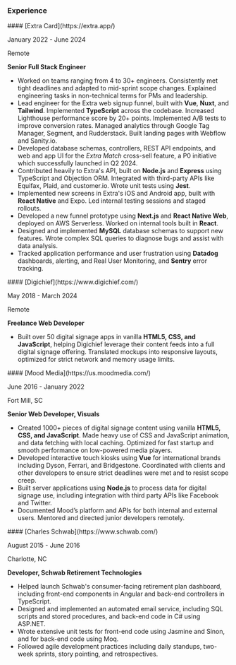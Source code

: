 ### Experience

<article>
<hgroup>
#### [Extra Card](https://extra.app/)

January 2022 - June 2024

Remote

**Senior Full Stack Engineer**
</hgroup>

- Worked on teams ranging from 4 to 30+ engineers. Consistently met tight deadlines and adapted to mid-sprint scope changes. Explained engineering tasks in non-technical terms for PMs and leadership.
- Lead engineer for the Extra web signup funnel, built with **Vue**, **Nuxt**, and **Tailwind**. Implemented **TypeScript** across the codebase. Increased Lighthouse performance score by 20+ points. Implemented A/B tests to improve conversion rates. Managed analytics through Google Tag Manager, Segment, and Rudderstack. Built landing pages with Webflow and Sanity.io.
- Developed database schemas, controllers, REST API endpoints, and web and app UI for the _Extra Match_ cross-sell feature, a P0 initiative which successfully launched in Q2 2024.
- Contributed heavily to Extra's API, built on **Node.js** and **Express** using TypeScript and Objection ORM. Integrated with third-party APIs like Equifax, Plaid, and customer.io. Wrote unit tests using **Jest**.
- Implemented new screens in Extra's iOS and Android app, built with **React Native** and Expo. Led internal testing sessions and staged rollouts.
- Developed a new funnel prototype using **Next.js** and **React Native Web**, deployed on AWS Serverless. Worked on internal tools built in **React**.
- Designed and implemented **MySQL** database schemas to support new features. Wrote complex SQL queries to diagnose bugs and assist with data analysis.
- Tracked application performance and user frustration using **Datadog** dashboards, alerting, and Real User Monitoring, and **Sentry** error tracking.
</article>

<article>
<hgroup>
#### [Digichief](https://www.digichief.com/)

May 2018 - March 2024

Remote

**Freelance Web Developer**
</hgroup>

- Built over 50 digital signage apps in vanilla **HTML5, CSS, and JavaScript**, helping Digichief leverage their content feeds into a full digital signage offering. Translated mockups into responsive layouts, optimized for strict network and memory usage limits.
</article>

<article>
<hgroup>
#### [Mood Media](https://us.moodmedia.com/)

June 2016 - January 2022

Fort Mill, SC

**Senior Web Developer, Visuals**
</hgroup>

- Created 1000+ pieces of digital signage content using vanilla **HTML5, CSS, and JavaScript**. Made heavy use of CSS and JavaScript animation, and data fetching with local caching. Optimized for fast startup and smooth performance on low-powered media players.
- Developed interactive touch kiosks using **Vue** for international brands including Dyson, Ferrari, and Bridgestone. Coordinated with clients and other developers to ensure strict deadlines were met and to resist scope creep.
- Built server applications using **Node.js** to process data for digital signage use, including integration with third party APIs like Facebook and Twitter.
- Documented Mood’s platform and APIs for both internal and external users. Mentored and directed junior developers remotely.
</article>

<article>
<hgroup>
#### [Charles Schwab](https://www.schwab.com/)

August 2015 - June 2016

Charlotte, NC

**Developer, Schwab Retirement Technologies**
</hgroup>

- Helped launch Schwab's consumer-facing retirement plan dashboard, including front-end components in Angular and back-end controllers in TypeScript.
- Designed and implemented an automated email service, including SQL scripts and stored procedures, and back-end code in C# using ASP.NET.
- Wrote extensive unit tests for front-end code using Jasmine and Sinon, and for back-end code using Moq.
- Followed agile development practices including daily standups, two-week sprints, story pointing, and retrospectives.
</article>